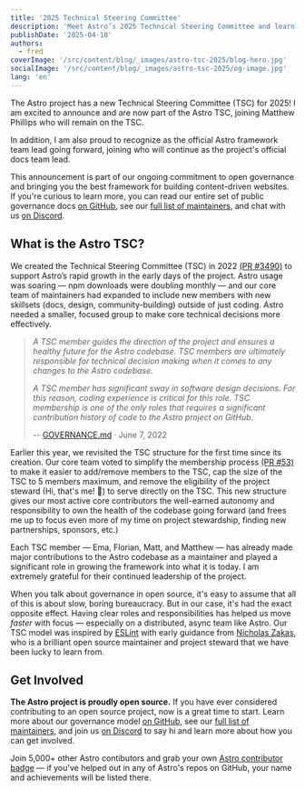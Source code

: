 ```yaml
---
title: '2025 Technical Steering Committee'
description: 'Meet Astro’s 2025 Technical Steering Committee and learn how our open governance model supports the framework’s growth, performance, and community-led development.'
publishDate: '2025-04-18'
authors:
  - fred
coverImage: '/src/content/blog/_images/astro-tsc-2025/blog-hero.jpg'
socialImage: '/src/content/blog/_images/astro-tsc-2025/og-image.jpg'
lang: 'en'
---
```



The Astro project has a new Technical Steering Committee (TSC) for 2025! I am excited to announce <Mention name="ema" /> <Mention name="florian" /> and <Mention name="matt" /> are now part of the Astro TSC, joining Matthew Phillips who will remain on the TSC. 

In addition, I am also proud to recognize <Mention name="matt" /> as the official Astro framework team lead going forward, joining <Mention name="sarah" /> who will continue as the project's official docs team lead.

This announcement is part of our ongoing commitment to open governance and bringing you the best framework for building content-driven websites. If you're curious to learn more, you can read our entire set of public governance docs [on GitHub](https://github.com/withastro/.github/blob/main/GOVERNANCE.md#get-involved), see our [full list of maintainers](https://github.com/withastro/.github/blob/main/MEMBERS.md), and chat with us [on Discord](https://astro.build/chat).

## What is the Astro TSC?

We created the Technical Steering Committee (TSC) in 2022 [(PR #3490)](https://github.com/withastro/astro/pull/3490) to support Astro’s rapid growth in the early days of the project. Astro usage was soaring — npm downloads were doubling monthly — and our core team of maintainers had expanded to include new members with new skillsets (docs, design, community-building) outside of just coding. Astro needed a smaller, focused group to make core technical decisions more effectively.

> *A TSC member guides the direction of the project and ensures a healthy future for the Astro codebase. TSC members are ultimately responsible for technical decision making when it comes to any changes to the Astro codebase.*
> 
> *A TSC member has significant sway in software design decisions. For this reason, coding experience is critical for this role. TSC membership is one of the only roles that requires a significant contribution history of code to the Astro project on GitHub.*
>
> -- [GOVERNANCE.md](https://github.com/withastro/.github/blob/main/GOVERNANCE.md) · June 7, 2022

Earlier this year, we revisited the TSC structure for the first time since its creation. Our core team voted to simplify the membership process [(PR #53)](https://github.com/withastro/.github/pull/53) to make it easier to add/remove members to the TSC, cap the size of the TSC to 5 members maximum, and remove the eligibility of the project steward (Hi, that's me! 👋) to serve directly on the TSC. This new structure gives our most active core contributors the well-earned autonomy and responsibility to own the health of the codebase going forward (and frees me up to focus even more of my time on project stewardship, finding new partnerships, sponsors, etc.)

Each TSC member — Ema, Florian, Matt, and Matthew — has already made major contributions to the Astro codebase as a maintainer and played a significant role in growing the framework into what it is today. I am extremely grateful for their continued leadership of the project.

When you talk about governance in open source, it's easy to assume that all of this is about slow, boring bureaucracy. But in our case, it's had the exact opposite effect. Having clear roles and responsibilities has helped us move *faster* with focus — especially on a distributed, async team like Astro. Our TSC model was inspired by [ESLint](https://eslint.org/) with early guidance from [Nicholas Zakas](https://humanwhocodes.com/blog/), who is a brilliant open source maintainer and project steward that we have been lucky to learn from.

## Get Involved

**The Astro project is proudly open source.** If you have ever considered contributing to an open source project, now is a great time to start. Learn more about our governance model [on GitHub](https://github.com/withastro/.github/blob/main/GOVERNANCE.md#get-involved), see our [full list of maintainers](https://github.com/withastro/.github/blob/main/MEMBERS.md), and join us [on Discord](https://astro.build/chat) to say hi and learn more about how you can get involved.

Join 5,000+ other Astro contibutors and grab your own [Astro contributor badge](https://astro.badg.es/contributors/) — if you've helped out in any of Astro's repos on GitHub, your name and achievements will be listed there.
